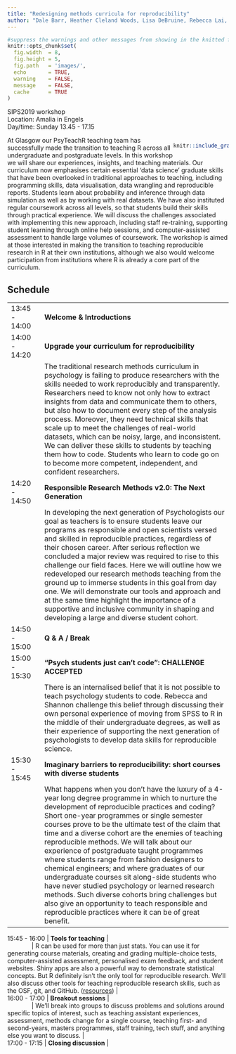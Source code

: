 ```yaml
---
title: "Redesigning methods curricula for reproducibility"
author: "Dale Barr, Heather Cleland Woods, Lisa DeBruine, Rebecca Lai, Phil McAleer, Shanon McNee, Emily Nordmann, Helena Paterson, Niamh Stack"
---
```


```r
#suppress the warnings and other messages from showing in the knitted file.
knitr::opts_chunk$set(
  fig.width  = 8, 
  fig.height = 5, 
  fig.path   = 'images/',
  echo       = TRUE, 
  warning    = FALSE, 
  message    = FALSE,
  cache      = TRUE
)
```

SIPS2019 workshop  
Location: Amalia in Engels  
Day/time: Sunday 13.45 - 17.15

<div style="max-width: 25%; float: right;"> 
```r
knitr::include_graphics("images/psyTeachR-hex.png")
```
</div>

At Glasgow our PsyTeachR teaching team has successfully made the transition to teaching R across all undergraduate and postgraduate levels. In this workshop we will share our experiences, insights, and teaching materials. Our curriculum now emphasises certain essential ‘data science’ graduate skills that have been overlooked in traditional approaches to teaching, including programming skills, data visualisation, data wrangling and reproducible reports. Students learn about probability and inference through data simulation as well as by working with real datasets. We have also instituted regular coursework across all levels, so that students build their skills through practical experience. We will discuss the challenges associated with implementing this new approach, including staff re-training, supporting student learning through online help sessions, and computer-assisted assessment to handle large volumes of coursework. The workshop is aimed at those interested in making the transition to teaching reproducible research in R at their own institutions, although we also would welcome participation from institutions where R is already a core part of the curriculum.

## Schedule

|       |                                       |
|:------|:--------------------------------------|
| 13:45 - 14:00 | **Welcome & Introductions** | 
| 14:00 - 14:20 | **Upgrade your curriculum for reproducibility** |
|               | The traditional research methods curriculum in psychology is failing to produce researchers with the skills needed to work reproducibly and transparently. Researchers need to know not only how to extract insights from data and communicate them to others, but also how to document every step of the analysis process. Moreover, they need technical skills that scale up to meet the challenges of real-world datasets, which can be noisy, large, and inconsistent. We can deliver these skills to students by teaching them how to code. Students who learn to code go on to become more competent, independent, and confident researchers. |
| 14:20 - 14:50 | **Responsible Research Methods v2.0: The Next Generation** | 
|               | In developing the next generation of Psychologists our goal as teachers is to ensure students leave our programs as responsible and open scientists versed and skilled in reproducible practices, regardless of their chosen career. After serious reflection we concluded a major review was required to rise to this challenge our field faces. Here we will outline how we redeveloped our research methods teaching from the ground up to immerse students in this goal from day one. We will demonstrate our tools and approach and at the same time highlight the importance of a supportive and inclusive community in shaping and developing a large and diverse student cohort. | 
| 14:50 - 15:00 | **Q & A / Break** | 
| 15:00 - 15:30 | **“Psych students just can’t code”: CHALLENGE ACCEPTED** | 
|                |There is an internalised belief that it is not possible to teach psychology students to code. Rebecca and Shannon challenge this belief through discussing their own personal experience of moving from SPSS to R in the middle of their undergraduate degrees, as well as their experience of supporting the next generation of psychologists to develop data skills for reproducible science.| 
| 15:30 - 15:45 | **Imaginary barriers to reproducibility: short courses with diverse students** | 
|               |What happens when you don’t have the luxury of a 4-year long degree programme in which to nurture the development of reproducible practices and coding?  Short one-year programmes or single semester courses prove to be the ultimate test of the claim that time and a diverse cohort are the enemies of teaching reproducible methods.  We will talk about our experience of postgraduate taught programmes where students range from fashion designers to chemical engineers; and where graduates of our undergraduate courses sit along-side students who have never studied psychology or learned research methods.  Such diverse cohorts bring challenges but also give an opportunity to teach responsible and reproducible practices where it can be of great benefit.

| 15:45 - 16:00 | **Tools for teaching**  | 
|               | R can be used for more than just stats. You can use it for generating course materials, creating and grading multiple-choice tests, computer-assisted assessment, personalised exam feedback, and student websites. Shiny apps are also a powerful way to demonstrate statistical concepts. But R definitely isn’t the only tool for reproducible research. We’ll also discuss other tools for teaching reproducible research skills, such as the OSF, git, and GitHub. ([resources](05_tools.html)) | 
| 16:00 - 17:00 | **Breakout sessions** | 
|               | We'll break into groups to discuss problems and solutions around specific topics of interest, such as teaching assistant experiences, assessment, methods change for a single course, teaching first- and second-years, masters programmes, staff training, tech stuff, and anything else you want to discuss. | 
| 17:00 - 17:15 | **Closing discussion** |

